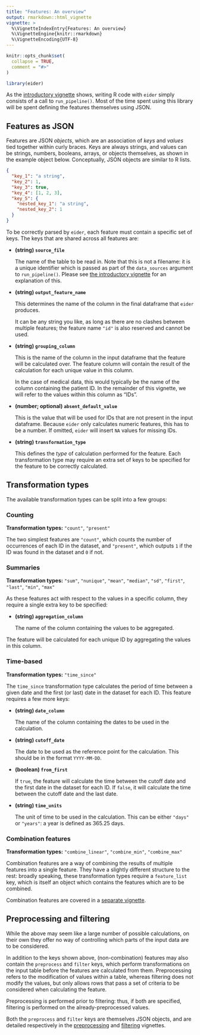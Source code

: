 ```yaml
---
title: "Features: An overview"
output: rmarkdown::html_vignette
vignette: >
  %\VignetteIndexEntry{Features: An overview}
  %\VignetteEngine{knitr::rmarkdown}
  %\VignetteEncoding{UTF-8}
---
```


```r
knitr::opts_chunk$set(
  collapse = TRUE,
  comment = "#>"
)
```

```r
library(eider)
```

As the [introductory vignette](eider.html) shows, writing R code with `eider` simply consists of a call to `run_pipeline()`.
Most of the time spent using this library will be spent defining the features themselves using JSON.

## Features as JSON

Features are JSON _objects_, which are an association of _keys_ and _values_ tied together within curly braces.
Keys are always strings, and values can be strings, numbers, booleans, arrays, or objects themselves, as shown in the example object below.
Conceptually, JSON objects are similar to R lists.

```json
{
  "key_1": "a string",
  "key_2": 1,
  "key_3": true,
  "key_4": [1, 2, 3],
  "key_5": {
    "nested_key_1": "a string",
    "nested_key_2": 1
  }
}
```

To be correctly parsed by `eider`, each feature must contain a specific set of keys.
The keys that are shared across all features are:

* **(string) `source_file`**

  The name of the table to be read in.
  Note that this is not a filename: it is a unique identifier which is passed as part of the `data_sources` argument to `run_pipeline()`.
  Please see [the introductory vignette](eider.html) for an explanation of this.

* **(string) `output_feature_name`**

  This determines the name of the column in the final dataframe that `eider` produces.

  It can be any string you like, as long as there are no clashes between multiple features; the feature name `"id"` is also reserved and cannot be used.

* **(string) `grouping_column`**

  This is the name of the column in the input dataframe that the feature will be calculated over.
  The feature column will contain the result of the calculation for each unique value in this column.

  In the case of medical data, this would typically be the name of the column containing the patient ID.
  In the remainder of this vignette, we will refer to the values within this column as "IDs".

* **(number; optional) `absent_default_value`**

  This is the value that will be used for IDs that are not present in the input dataframe.
  Because `eider` only calculates numeric features, this has to be a number.
  If omitted, `eider` will insert `NA` values for missing IDs.

* **(string) `transformation_type`**

  This defines the _type_ of calculation performed for the feature.
  Each transformation type may require an extra set of keys to be specified for the feature to be correctly calculated.

## Transformation types

The available transformation types can be split into a few groups:

### Counting

**Transformation types:** `"count"`, `"present"`

The two simplest features are `"count"`, which counts the number of occurrences of each ID in the dataset, and `"present"`, which outputs `1` if the ID was found in the dataset and `0` if not.

### Summaries

**Transformation types:** `"sum"`, `"nunique"`, `"mean"`, `"median"`, `"sd"`, `"first"`, `"last"`, `"min"`, `"max"`

As these features act with respect to the values in a specific column, they require a single extra key to be specified:

* **(string) `aggregation_column`**

  The name of the column containing the values to be aggregated.

The feature will be calculated for each unique ID by aggregating the values in this column.

### Time-based

**Transformation types:** `"time_since"`

The `time_since` transformation type calculates the period of time between a given date and the first (or last) date in the dataset for each ID.
This feature requires a few more keys:

* **(string) `date_column`**

  The name of the column containing the dates to be used in the calculation.

* **(string) `cutoff_date`**

  The date to be used as the reference point for the calculation.
  This should be in the format `YYYY-MM-DD`.

* **(boolean) `from_first`**

  If `true`, the feature will calculate the time between the cutoff date and the first date in the dataset for each ID.
  If `false`, it will calculate the time between the cutoff date and the last date.

* **(string) `time_units`**

  The unit of time to be used in the calculation.
  This can be either `"days"` or `"years"`: a year is defined as 365.25 days.

### Combination features

**Transformation types:** `"combine_linear"`, `"combine_min"`, `"combine_max"`

Combination features are a way of combining the results of multiple features into a single feature.
They have a slightly different structure to the rest: broadly speaking, these transformation types require a `feature_list` key, which is itself an object which contains the features which are to be combined.

Combination features are covered in a [separate vignette](feature_combine.html).


## Preprocessing and filtering

While the above may seem like a large number of possible calculations, on their own they offer no way of controlling which parts of the input data are to be considered.

In addition to the keys shown above, (non-combination) features may also contain the `preprocess` and `filter` keys, which perform transformations on the input table before the features are calculated from them.
Preprocessing refers to the modification of values within a table, whereas filtering does not modify the values, but only allows rows that pass a set of criteria to be considered when calculating the feature.

Preprocessing is performed prior to filtering: thus, if both are specified, filtering is performed on the already-preprocessed values.

Both the `preprocess` and `filter` keys are themselves JSON objects, and are detailed respectively in the [preprocessing](preprocessing.html) and [filtering](filtering.html) vignettes.
